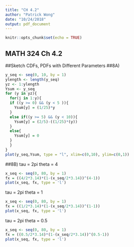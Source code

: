 ```yaml
---
title: "CH 4.2"
author: "Patrick Wong"
date: "10/24/2018"
output: pdf_document
---
```


  ```r
knitr::opts_chunk$set(echo = TRUE)
```

## MATH 324 Ch 4.2

##Sketch CDFs, PDFs with Different Parameters
##8A)
```r
y_seq <- seq(0, 10, by = 1)
ylength <- length(y_seq)
yz <- 1:ylength
Ysum <- y_seq
for (y in yz){
  for(j in 1:y){
  if ((y >= 0) && (y < 5 )){
    Ysum[y] = (1/25)*y
  }
  else if((y >= 5) && (y < 10)){
    Ysum[y] = (2/5)-((1/25)*(y))
  }
  else{
    Ysum[y] = 0
  }
  }
}
plot(y_seq,Ysum, type = "l", xlim=c(0,10), ylim=c(0,1))
```


##8B)
tau = 2pi
theta = 4
```r
x_seq <- seq(0, 80, by = 1)
fx = ((4/2*3.14)*(1-(x_seq/2*3.14))^(4-1))
plot(x_seq, fx, type = 'l')
```

tau = 2pi
theta = 1
```r
x_seq <- seq(0, 80, by = 1)
fx = ((1/2*3.14)*(1-(x_seq/2*3.14))^(1-1))
plot(x_seq, fx, type = 'l')
```

tau = 2pi
theta = 0.5

```r
x_seq <- seq(0, 80, by = 1)
fx = ((0.5/2*3.14)*(1-(x_seq/2*3.14))^(0.5-1))
plot(x_seq, fx, type = 'l')
```

